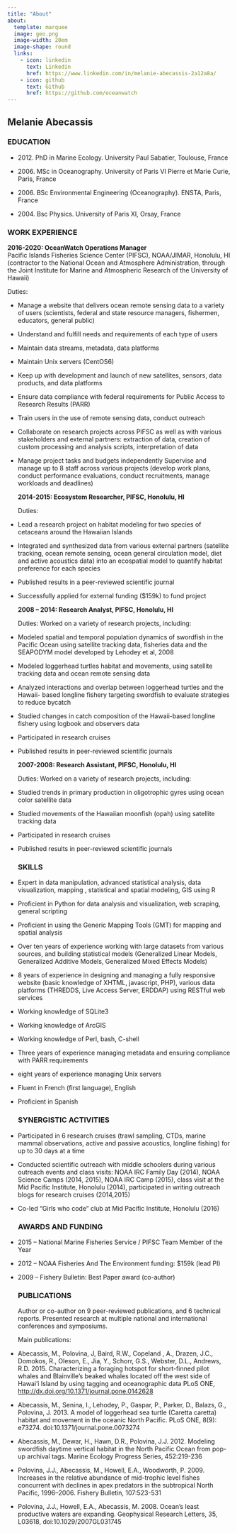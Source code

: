 ```yaml
---
title: "About"
about:
  template: marquee
  image: geo.png
  image-width: 20em
  image-shape: round
  links:
    - icon: linkedin
      text: Linkedin
      href: https://www.linkedin.com/in/melanie-abecassis-2a12a8a/
    - icon: github
      text: Github
      href: https://github.com/oceanwatch
---
```


## Melanie Abecassis {style="center"}

### EDUCATION

-   2012\. PhD in Marine Ecology. University Paul Sabatier, Toulouse, France

-   2006\. MSc in Oceanography. University of Paris VI Pierre et Marie Curie, Paris, France

-   2006\. BSc Environmental Engineering (Oceanography). ENSTA, Paris, France

-   2004\. Bsc Physics. University of Paris XI, Orsay, France

### WORK EXPERIENCE 

**2016-2020: OceanWatch Operations Manager**\
Pacific Islands Fisheries Science Center (PIFSC), NOAA/JIMAR, Honolulu, HI \
(contractor to the National Ocean and Atmosphere Administration, through the Joint Institute for Marine and Atmospheric Research of the University of Hawaii)

Duties:

-   Manage a website that delivers ocean remote sensing data to a variety of users (scientists, federal and state resource managers, fishermen, educators, general public)

-   Understand and fulfill needs and requirements of each type of users

-   Maintain data streams, metadata, data platforms

-   Maintain Unix servers (CentOS6)

-   Keep up with development and launch of new satellites, sensors, data products, and data platforms

-   Ensure data compliance with federal requirements for Public Access to Research Results (PARR)

-   Train users in the use of remote sensing data, conduct outreach

-   Collaborate on research projects across PIFSC as well as with various stakeholders and external partners: extraction of data, creation of custom processing and analysis scripts, interpretation of data

-   Manage project tasks and budgets independently Supervise and manage up to 8 staff across various projects (develop work plans, conduct performance evaluations, conduct recruitments, manage workloads and deadlines)

    **2014-2015: Ecosystem Researcher, PIFSC, Honolulu, HI**

    Duties:

-   Lead a research project on habitat modeling for two species of cetaceans around the Hawaiian Islands

-   Integrated and synthesized data from various external partners (satellite tracking, ocean remote sensing, ocean general circulation model, diet and active acoustics data) into an ecospatial model to quantify habitat preference for each species

-   Published results in a peer-reviewed scientific journal

-   Successfully applied for external funding (\$159k) to fund project

    **2008 -- 2014: Research Analyst, PIFSC, Honolulu, HI**

    Duties: Worked on a variety of research projects, including:

-   Modeled spatial and temporal population dynamics of swordfish in the Pacific Ocean using satellite tracking data, fisheries data and the SEAPODYM model developed by Lehodey et al, 2008

-   Modeled loggerhead turtles habitat and movements, using satellite tracking data and ocean remote sensing data

-   Analyzed interactions and overlap between loggerhead turtles and the Hawaii- based longline fishery targeting swordfish to evaluate strategies to reduce bycatch

-   Studied changes in catch composition of the Hawaii-based longline fishery using logbook and observers data

-   Participated in research cruises

-   Published results in peer-reviewed scientific journals

    **2007-2008: Research Assistant, PIFSC, Honolulu, HI**

    Duties: Worked on a variety of research projects, including:

-   Studied trends in primary production in oligotrophic gyres using ocean color satellite data

-   Studied movements of the Hawaiian moonfish (opah) using satellite tracking data

-   Participated in research cruises

-   Published results in peer-reviewed scientific journals

    ### SKILLS 

-   Expert in data manipulation, advanced statistical analysis, data visualization, mapping , statistical and spatial modeling, GIS using R

-   Proficient in Python for data analysis and visualization, web scraping, general scripting

-   Proficient in using the Generic Mapping Tools (GMT) for mapping and spatial analysis

-   Over ten years of experience working with large datasets from various sources, and building statistical models (Generalized Linear Models, Generalized Additive Models, Generalized Mixed Effects Models)

-   8 years of experience in designing and managing a fully responsive website (basic knowledge of XHTML, javascript, PHP), various data platforms (THREDDS, Live Access Server, ERDDAP) using RESTful web services

-   Working knowledge of SQLite3

-   Working knowledge of ArcGIS

-   Working knowledge of Perl, bash, C-shell

-   Three years of experience managing metadata and ensuring compliance with PARR requirements

-   eight years of experience managing Unix servers

-   Fluent in French (first language), English

-   Proficient in Spanish

    ### SYNERGISTIC ACTIVITIES

-   Participated in 6 research cruises (trawl sampling, CTDs, marine mammal observations, active and passive acoustics, longline fishing) for up to 30 days at a time

-   Conducted scientific outreach with middle schoolers during various outreach events and class visits: NOAA IRC Family Day (2014), NOAA Science Camps (2014, 2015), NOAA IRC Camp (2015), class visit at the Mid Pacific Institute, Honolulu (2014), participated in writing outreach blogs for research cruises (2014,2015)

-   Co-led "Girls who code" club at Mid Pacific Institute, Honolulu (2016)

    ### AWARDS AND FUNDING 

-   2015 -- National Marine Fisheries Service / PIFSC Team Member of the Year

-   2012 -- NOAA Fisheries And The Environment funding: \$159k (lead PI)

-   2009 -- Fishery Bulletin: Best Paper award (co-author)

    ### PUBLICATIONS 

    Author or co-author on 9 peer-reviewed publications, and 6 technical reports. Presented research at multiple national and international conferences and symposiums.

    Main publications:

-   Abecassis, M., Polovina, J, Baird, R.W., Copeland , A., Drazen, J.C., Domokos, R., Oleson, E., Jia, Y., Schorr, G.S., Webster, D.L., Andrews, R.D. 2015. Characterizing a foraging hotspot for short-finned pilot whales and Blainville's beaked whales located off the west side of Hawai'i Island by using tagging and oceanographic data PLoS ONE, <http://dx.doi.org/10.1371/journal.pone.0142628>

-   Abecassis, M., Senina, I., Lehodey, P., Gaspar, P., Parker, D., Balazs, G., Polovina, J. 2013. A model of loggerhead sea turtle (Caretta caretta) habitat and movement in the oceanic North Pacific. PLoS ONE, 8(9): e73274. doi:10.1371/journal.pone.0073274

-   Abecassis, M., Dewar, H., Hawn, D.R., Polovina, J.J. 2012. Modeling swordfish daytime vertical habitat in the North Pacific Ocean from pop- up archival tags. Marine Ecology Progress Series, 452:219-236

-   Polovina, J.J., Abecassis, M., Howell, E.A., Woodworth, P. 2009. Increases in the relative abundance of mid-trophic level fishes concurrent with declines in apex predators in the subtropical North Pacific, 1996--2006. Fishery Bulletin, 107:523-531

-   Polovina, J.J., Howell, E.A., Abecassis, M. 2008. Ocean's least productive waters are expanding. Geophysical Research Letters, 35, L03618, doi:10.1029/2007GL031745
